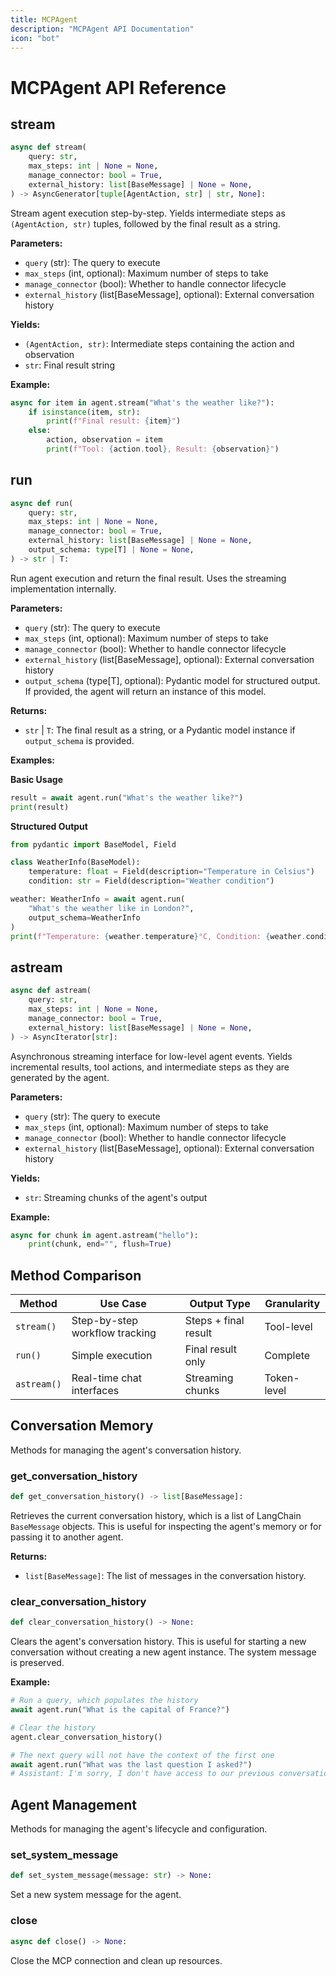 ---
title: MCPAgent
description: "MCPAgent API Documentation"
icon: "bot"
---

# MCPAgent API Reference

## stream

```python
async def stream(
    query: str,
    max_steps: int | None = None,
    manage_connector: bool = True,
    external_history: list[BaseMessage] | None = None,
) -> AsyncGenerator[tuple[AgentAction, str] | str, None]:
```

Stream agent execution step-by-step. Yields intermediate steps as `(AgentAction, str)` tuples, followed by the final result as a string.

**Parameters:**
- `query` (str): The query to execute
- `max_steps` (int, optional): Maximum number of steps to take
- `manage_connector` (bool): Whether to handle connector lifecycle
- `external_history` (list[BaseMessage], optional): External conversation history

**Yields:**
- `(AgentAction, str)`: Intermediate steps containing the action and observation
- `str`: Final result string

**Example:**

```python
async for item in agent.stream("What's the weather like?"):
    if isinstance(item, str):
        print(f"Final result: {item}")
    else:
        action, observation = item
        print(f"Tool: {action.tool}, Result: {observation}")
```

## run

```python
async def run(
    query: str,
    max_steps: int | None = None,
    manage_connector: bool = True,
    external_history: list[BaseMessage] | None = None,
    output_schema: type[T] | None = None,
) -> str | T:
```

Run agent execution and return the final result. Uses the streaming implementation internally.

**Parameters:**
- `query` (str): The query to execute
- `max_steps` (int, optional): Maximum number of steps to take
- `manage_connector` (bool): Whether to handle connector lifecycle
- `external_history` (list[BaseMessage], optional): External conversation history
- `output_schema` (type[T], optional): Pydantic model for structured output. If provided, the agent will return an instance of this model.

**Returns:**
- `str` | `T`: The final result as a string, or a Pydantic model instance if `output_schema` is provided.

**Examples:**

**Basic Usage**
```python
result = await agent.run("What's the weather like?")
print(result)
```

**Structured Output**
```python
from pydantic import BaseModel, Field

class WeatherInfo(BaseModel):
    temperature: float = Field(description="Temperature in Celsius")
    condition: str = Field(description="Weather condition")

weather: WeatherInfo = await agent.run(
    "What's the weather like in London?",
    output_schema=WeatherInfo
)
print(f"Temperature: {weather.temperature}°C, Condition: {weather.condition}")
```

## astream

```python
async def astream(
    query: str,
    max_steps: int | None = None,
    manage_connector: bool = True,
    external_history: list[BaseMessage] | None = None,
) -> AsyncIterator[str]:
```

Asynchronous streaming interface for low-level agent events. Yields incremental results, tool actions, and intermediate steps as they are generated by the agent.

**Parameters:**
- `query` (str): The query to execute
- `max_steps` (int, optional): Maximum number of steps to take
- `manage_connector` (bool): Whether to handle connector lifecycle
- `external_history` (list[BaseMessage], optional): External conversation history

**Yields:**
- `str`: Streaming chunks of the agent's output

**Example:**

```python
async for chunk in agent.astream("hello"):
    print(chunk, end="", flush=True)
```

## Method Comparison

| Method | Use Case | Output Type | Granularity |
|--------|----------|-------------|-------------|
| `stream()` | Step-by-step workflow tracking | Steps + final result | Tool-level |
| `run()` | Simple execution | Final result only | Complete |
| `astream()` | Real-time chat interfaces | Streaming chunks | Token-level |

## Conversation Memory

Methods for managing the agent's conversation history.

### get_conversation_history

```python
def get_conversation_history() -> list[BaseMessage]:
```

Retrieves the current conversation history, which is a list of LangChain `BaseMessage` objects. This is useful for inspecting the agent's memory or for passing it to another agent.

**Returns:**
- `list[BaseMessage]`: The list of messages in the conversation history.

### clear_conversation_history

```python
def clear_conversation_history() -> None:
```

Clears the agent's conversation history. This is useful for starting a new conversation without creating a new agent instance. The system message is preserved.

**Example:**
```python
# Run a query, which populates the history
await agent.run("What is the capital of France?")

# Clear the history
agent.clear_conversation_history()

# The next query will not have the context of the first one
await agent.run("What was the last question I asked?")
# Assistant: I'm sorry, I don't have access to our previous conversation.
```

## Agent Management

Methods for managing the agent's lifecycle and configuration.

### set_system_message

```python
def set_system_message(message: str) -> None:
```

Set a new system message for the agent.

### close

```python
async def close() -> None:
```

Close the MCP connection and clean up resources.
